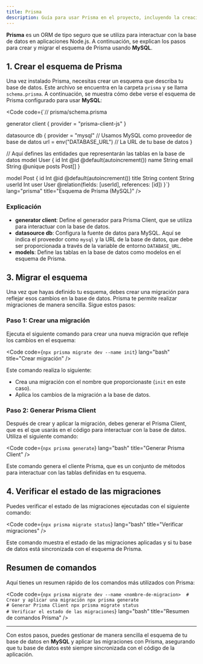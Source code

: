 ```yaml
---
title: Prisma
description: Guía para usar Prisma en el proyecto, incluyendo la creación y migración del esquema con MySQL.
---
```



**Prisma** es un ORM de tipo seguro que se utiliza para interactuar con la base de datos en aplicaciones Node.js. A continuación, se explican los pasos para crear y migrar el esquema de Prisma usando **MySQL**.

## 1. Crear el esquema de Prisma

Una vez instalado Prisma, necesitas crear un esquema que describa tu base de datos. Este archivo se encuentra en la carpeta `prisma` y se llama `schema.prisma`. A continuación, se muestra cómo debe verse el esquema de Prisma configurado para usar **MySQL**:

<Code code={`// prisma/schema.prisma

generator client {
  provider = "prisma-client-js"
}

datasource db {
  provider = "mysql"  // Usamos MySQL como proveedor de base de datos
  url      = env("DATABASE_URL") // La URL de tu base de datos
}

// Aquí defines las entidades que representarán las tablas en la base de datos
model User {
  id       Int    @id @default(autoincrement())
  name     String
  email    String @unique
  posts    Post[]
}

model Post {
  id      Int    @id @default(autoincrement())
  title   String
  content String
  userId  Int
  user    User   @relation(fields: [userId], references: [id])
}`} lang="prisma" title="Esquema de Prisma (MySQL)" />

### Explicación

- **generator client**: Define el generador para Prisma Client, que se utiliza para interactuar con la base de datos.
- **datasource db**: Configura la fuente de datos para MySQL. Aquí se indica el proveedor como `mysql` y la URL de la base de datos, que debe ser proporcionada a través de la variable de entorno `DATABASE_URL`.
- **models**: Define las tablas en la base de datos como modelos en el esquema de Prisma.

## 3. Migrar el esquema

Una vez que hayas definido tu esquema, debes crear una migración para reflejar esos cambios en la base de datos. Prisma te permite realizar migraciones de manera sencilla. Sigue estos pasos:

### Paso 1: Crear una migración

Ejecuta el siguiente comando para crear una nueva migración que refleje los cambios en el esquema:

<Code code={`npx prisma migrate dev --name init`} lang="bash" title="Crear migración" />

Este comando realiza lo siguiente:
- Crea una migración con el nombre que proporcionaste (`init` en este caso).
- Aplica los cambios de la migración a la base de datos.

### Paso 2: Generar Prisma Client

Después de crear y aplicar la migración, debes generar el Prisma Client, que es el que usarás en el código para interactuar con la base de datos. Utiliza el siguiente comando:

<Code code={`npx prisma generate`} lang="bash" title="Generar Prisma Client" />

Este comando genera el cliente Prisma, que es un conjunto de métodos para interactuar con las tablas definidas en tu esquema.

## 4. Verificar el estado de las migraciones

Puedes verificar el estado de las migraciones ejecutadas con el siguiente comando:

<Code code={`npx prisma migrate status`} lang="bash" title="Verificar migraciones" />

Este comando muestra el estado de las migraciones aplicadas y si tu base de datos está sincronizada con el esquema de Prisma.

## Resumen de comandos

Aquí tienes un resumen rápido de los comandos más utilizados con Prisma:

<Code code={`npx prisma migrate dev --name <nombre-de-migracion>  # Crear y aplicar una migración
npx prisma generate                                      # Generar Prisma Client
npx prisma migrate status                                # Verificar el estado de las migraciones`} lang="bash" title="Resumen de comandos Prisma" />

---

Con estos pasos, puedes gestionar de manera sencilla el esquema de tu base de datos en **MySQL** y aplicar las migraciones con Prisma, asegurando que tu base de datos esté siempre sincronizada con el código de la aplicación.
